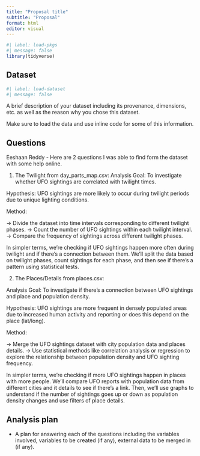 ```yaml
---
title: "Proposal title"
subtitle: "Proposal"
format: html
editor: visual
---
```


```r
#| label: load-pkgs
#| message: false
library(tidyverse)
```

## Dataset

```r
#| label: load-dataset
#| message: false
```

A brief description of your dataset including its provenance, dimensions, etc. as well as the reason why you chose this dataset.

Make sure to load the data and use inline code for some of this information.

## Questions

Eeshaan Reddy - 
Here are 2 questions I was able to find form the dataset with some help online.

1. The Twilight from day_parts_map.csv: 
Analysis Goal: To investigate whether UFO sightings are correlated with twilight times.

Hypothesis: UFO sightings are more likely to occur during twilight periods due to unique lighting conditions.

Method:

-> Divide the dataset into time intervals corresponding to different twilight phases.
-> Count the number of UFO sightings within each twilight interval.
-> Compare the frequency of sightings across different twilight phases.

In simpler terms, we're checking if UFO sightings happen more often during twilight and if there's a connection between them. We'll split the data based on twilight phases, count sightings for each phase, and then see if there's a pattern using statistical tests.

2. The Places/Details from places.csv:

Analysis Goal: To investigate if there's a connection between UFO sightings and place and population density.

Hypothesis: UFO sightings are more frequent in densely populated areas due to increased human activity and reporting or does this depend on the place (lat/long).

Method:

-> Merge the UFO sightings dataset with city population data and places details.
-> Use statistical methods like correlation analysis or regression to explore the relationship between population density and UFO sighting frequency.

In simpler terms, we're checking if more UFO sightings happen in places with more people. We'll compare UFO reports with population data from different cities and it details to see if there's a link. Then, we'll use graphs to understand if the number of sightings goes up or down as population density changes and use filters of place details.


## Analysis plan

-   A plan for answering each of the questions including the variables involved, variables to be created (if any), external data to be merged in (if any).
